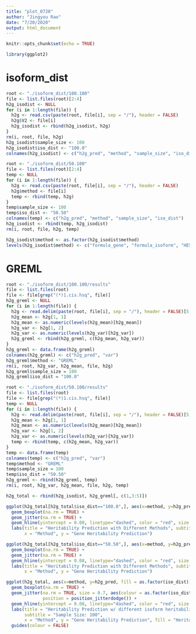 ```yaml
---
title: "plot_0720"
author: "Jingyou Rao"
date: "7/20/2020"
output: html_document
---
```


```r
knitr::opts_chunk$set(echo = TRUE)
```

```r
library(ggplot2)
```

# isoform_dist
```r
root <- "./isoform_dist/100.100"
file <- list.files(root)[2:4]
h2g_isodist <- NULL
for (i in 1:length(file)) {
  h2g <- read.csv(paste(root, file[i], sep = "/"), header = FALSE)
  h2g$V2 <- file[i]
  h2g_isodist <- rbind(h2g_isodist, h2g)
}
rm(i, root, file, h2g)
h2g_isodist$sample_size <- 100
h2g_isodist$iso_dist <- "100.0"
colnames(h2g_isodist) <- c("h2g_pred", "method", "sample_size", "iso_dist")
```

```r
root <- "./isoform_dist/50.100"
file <- list.files(root)[2:4]
temp <- NULL
for (i in 1:length(file)) {
  h2g <- read.csv(paste(root, file[i], sep = "/"), header = FALSE)
  h2g$method <- file[i]
  temp <- rbind(temp, h2g)
}
temp$sample_size <- 100
temp$iso_dist <- "50.50"
colnames(temp) <- c("h2g_pred", "method", "sample_size", "iso_dist")
h2g_isodist <- rbind(temp, h2g_isodist)
rm(i, root, file, h2g, temp)
```

```r
h2g_isodist$method <- as.factor(h2g_isodist$method)
levels(h2g_isodist$method) <- c("formula_gene", "formula_isoform", "HESS")
```

# GREML
```r
root <- "./isoform_dist/100.100/results"
file <- list.files(root)
file <- file[grep("(*)1.cis.hsq", file)]
h2g_greml <- NULL
for (i in 1:length(file)) {
  h2g <- read.delim(paste(root, file[i], sep = "/"), header = FALSE)[5, 2:3]
  h2g_mean <- h2g[1, 1]
  h2g_mean <- as.numeric(levels(h2g_mean)[h2g_mean])
  h2g_var <- h2g[1, 2]
  h2g_var <- as.numeric(levels(h2g_var)[h2g_var])
  h2g_greml <- rbind(h2g_greml, c(h2g_mean, h2g_var))
}
h2g_greml <- data.frame(h2g_greml)
colnames(h2g_greml) <- c("h2g_pred", "var")
h2g_greml$method <- "GREML"
rm(i, root, h2g_var, h2g_mean, file, h2g)
h2g_greml$sample_size = 100
h2g_greml$iso_dist = "100.0"
```


```r
root <- "./isoform_dist/50.100/results"
file <- list.files(root)
file <- file[grep("(*)1.cis.hsq", file)]
temp <- NULL
for (i in 1:length(file)) {
  h2g <- read.delim(paste(root, file[i], sep = "/"), header = FALSE)[5, 2:3]
  h2g_mean <- h2g[1, 1]
  h2g_mean <- as.numeric(levels(h2g_mean)[h2g_mean])
  h2g_var <- h2g[1, 2]
  h2g_var <- as.numeric(levels(h2g_var)[h2g_var])
  temp <- rbind(temp, c(h2g_mean, h2g_var))
}
temp <- data.frame(temp)
colnames(temp) <- c("h2g_pred", "var")
temp$method <- "GREML"
temp$sample_size = 100
temp$iso_dist = "50.50"
h2g_greml <- rbind(h2g_greml, temp)
rm(i, root, h2g_var, h2g_mean, file, h2g, temp)
```


```r
h2g_total <- rbind(h2g_isodist, h2g_greml[, c(1,3:5)])
```

```r
ggplot(h2g_total[h2g_total$iso_dist=="100.0",], aes(x=method, y=h2g_pred)) + 
  geom_boxplot(na.rm = TRUE) +
  geom_jitter(na.rm = TRUE) +
  geom_hline(yintercept = 0.08, linetype="dashed", color = "red", size = 1.5) +
  labs(title = "Heritability Prediction with Different Methods", subtitle = "Sample Size: 100",
       x = "Method", y = "Gene Heritability Prediction")

ggplot(h2g_total[h2g_total$iso_dist=="50.50",], aes(x=method, y=h2g_pred)) + 
  geom_boxplot(na.rm = TRUE) +
  geom_jitter(na.rm = TRUE) +
  geom_hline(yintercept = 0.08, linetype="dashed", color = "red", size = 1.5) +
  labs(title = "Heritability Prediction with Different Methods", subtitle = "Sample Size: 100",
       x = "Method", y = "Gene Heritability Prediction")
```

```r
ggplot(h2g_total, aes(x=method, y=h2g_pred, fill = as.factor(iso_dist))) + 
  geom_boxplot(na.rm = TRUE) +
  geom_jitter(na.rm = TRUE, size = 0.7, aes(colour = as.factor(iso_dist)),
              position = position_jitterdodge()) +
  geom_hline(yintercept = 0.08, linetype="dashed", color = "red", size = 1.5) +
  labs(title = "Heritability Prediction w/ different isoform heritability distribution", 
       subtitle = "Sample Size: 100",
       x = "Method", y = "Gene Heritability Prediction", fill = "Heritability Distribution") +
  guides(colour = FALSE)
```








